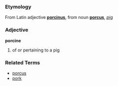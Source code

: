 ===Etymology===
From Latin adjective '''[[porcinus]]''', from noun '''[[porcus]]''', ''[[pig]]''

===Adjective===
'''porcine'''

# of or pertaining to a pig

===Related Terms===
*[[porcus]]
*[[pork]]